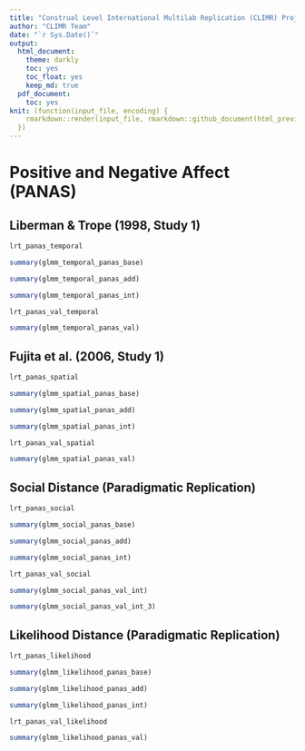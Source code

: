 ```yaml
---
title: "Construal Level International Multilab Replication (CLIMR) Project: Analysis of Positive and Negative Affect (PANAS)"
author: "CLIMR Team"
date: "`r Sys.Date()`"
output:
  html_document:
    theme: darkly
    toc: yes
    toc_float: yes
    keep_md: true
  pdf_document:
    toc: yes
knit: (function(input_file, encoding) {
    rmarkdown::render(input_file, rmarkdown::github_document(html_preview = FALSE), encoding = encoding, output_dir = "./reports/")
  })
---
```


# Positive and Negative Affect (PANAS)

## Liberman & Trope (1998, Study 1)

```r
lrt_panas_temporal
```

```r
summary(glmm_temporal_panas_base)
```

```r
summary(glmm_temporal_panas_add)
```

```r
summary(glmm_temporal_panas_int)
```

```r
lrt_panas_val_temporal
```
```r
summary(glmm_temporal_panas_val)
```

## Fujita et al. (2006, Study 1)

```r
lrt_panas_spatial
```

```r
summary(glmm_spatial_panas_base)
```

```r
summary(glmm_spatial_panas_add)
```

```r
summary(glmm_spatial_panas_int)
```

```r
lrt_panas_val_spatial
```

```r
summary(glmm_spatial_panas_val)
```

## Social Distance (Paradigmatic Replication)

```r
lrt_panas_social
```

```r
summary(glmm_social_panas_base)
```

```r
summary(glmm_social_panas_add)
```

```r
summary(glmm_social_panas_int)
```

```r
lrt_panas_val_social
```

```r
summary(glmm_social_panas_val_int)
```

```r
summary(glmm_social_panas_val_int_3)
```

## Likelihood Distance (Paradigmatic Replication)

```r
lrt_panas_likelihood
```

```r
summary(glmm_likelihood_panas_base)
```

```r
summary(glmm_likelihood_panas_add)
```

```r
summary(glmm_likelihood_panas_int)
```

```r
lrt_panas_val_likelihood
```

```r
summary(glmm_likelihood_panas_val)
```
